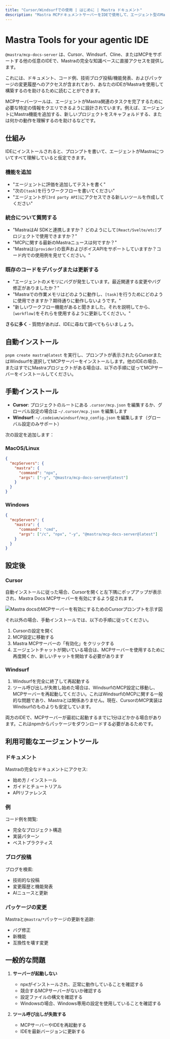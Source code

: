 ```yaml
---
title: "Cursor/Windsurfでの使用 | はじめに | Mastra ドキュメント"
description: "Mastra MCPドキュメントサーバーをIDEで使用して、エージェント型のMastraエキスパートに変える方法を学びましょう。"
---
```



# Mastra Tools for your agentic IDE

`@mastra/mcp-docs-server` は、Cursor、Windsurf、Cline、またはMCPをサポートする他の任意のIDEで、Mastraの完全な知識ベースに直接アクセスを提供します。

これには、ドキュメント、コード例、技術ブログ投稿/機能発表、およびパッケージの変更履歴へのアクセスが含まれており、あなたのIDEがMastraを使用して構築するのを助けるために読むことができます。

<YouTube id="vciV57lF0og" />

MCPサーバーツールは、エージェントがMastra関連のタスクを完了するために必要な特定の情報をクエリできるように設計されています。例えば、エージェントにMastra機能を追加する、新しいプロジェクトをスキャフォルドする、または何かの動作を理解するのを助けるなどです。

## 仕組み

IDEにインストールされると、プロンプトを書いて、エージェントがMastraについてすべて理解していると仮定できます。

### 機能を追加

- "エージェントに評価を追加してテストを書く"
- "次の`[task]`を行うワークフローを書いてください"
- "エージェントが`[3rd party API]`にアクセスできる新しいツールを作成してください"

### 統合について質問する

- "MastraはAI SDKと連携しますか？
  どのようにして`[React/Svelte/etc]`プロジェクトで使用できますか？"
- "MCPに関する最新のMastraニュースは何ですか？"
- "Mastraは`[provider]`の音声およびボイスAPIをサポートしていますか？コード内での使用例を見せてください。"

### 既存のコードをデバッグまたは更新する

- "エージェントのメモリにバグが発生しています。最近関連する変更やバグ修正がありましたか？"
- "Mastraでの作業メモリはどのように動作し、`[task]`を行うためにどのように使用できますか？期待通りに動作しないようです。"
- "新しいワークフロー機能があると聞きました。それを説明してから、`[workflow]`をそれらを使用するように更新してください。"

**さらに多く** - 質問があれば、IDEに尋ねて調べてもらいましょう。

## 自動インストール

`pnpm create mastra@latest` を実行し、プロンプトが表示されたらCursorまたはWindsurfを選択してMCPサーバーをインストールします。他のIDEの場合、またはすでにMastraプロジェクトがある場合は、以下の手順に従ってMCPサーバーをインストールしてください。

## 手動インストール

- **Cursor**: プロジェクトのルートにある `.cursor/mcp.json` を編集するか、グローバル設定の場合は `~/.cursor/mcp.json` を編集します
- **Windsurf**: `~/.codeium/windsurf/mcp_config.json` を編集します（グローバル設定のみサポート）

次の設定を追加します：

### MacOS/Linux

```json
{
  "mcpServers": {
    "mastra": {
      "command": "npx",
      "args": ["-y", "@mastra/mcp-docs-server@latest"]
    }
  }
}
```

### Windows

```json
{
  "mcpServers": {
    "mastra": {
      "command": "cmd",
      "args": ["/c", "npx", "-y", "@mastra/mcp-docs-server@latest"]
    }
  }
}
```

## 設定後

### Cursor

自動インストールに従った場合、Cursorを開くと左下隅にポップアップが表示され、Mastra Docs MCPサーバーを有効にするよう促されます。

<img
  src="/image/enable-mastra-docs-cursor.png"
  alt="Mastra docsのMCPサーバーを有効にするためのCursorプロンプトを示す図"
  width={800}
/>

それ以外の場合、手動インストールでは、以下の手順に従ってください。

1. Cursorの設定を開く
2. MCP設定に移動する
3. Mastra MCPサーバーの「有効化」をクリックする
4. エージェントチャットが開いている場合は、MCPサーバーを使用するために再度開くか、新しいチャットを開始する必要があります

### Windsurf

1. Windsurfを完全に終了して再起動する
2. ツール呼び出しが失敗し始めた場合は、WindsurfのMCP設定に移動し、MCPサーバーを再起動してください。これはWindsurfのMCPに関する一般的な問題であり、Mastraとは関係ありません。現在、CursorのMCP実装はWindsurfのものよりも安定しています。

両方のIDEで、MCPサーバーが最初に起動するまでに1分ほどかかる場合があります。これはnpmからパッケージをダウンロードする必要があるためです。

## 利用可能なエージェントツール

### ドキュメント

Mastraの完全なドキュメントにアクセス:

- 始め方 / インストール
- ガイドとチュートリアル
- APIリファレンス

### 例

コード例を閲覧:

- 完全なプロジェクト構造
- 実装パターン
- ベストプラクティス

### ブログ投稿

ブログを検索:

- 技術的な投稿
- 変更履歴と機能発表
- AIニュースと更新

### パッケージの変更

Mastraと`@mastra/*`パッケージの更新を追跡:

- バグ修正
- 新機能
- 互換性を壊す変更

## 一般的な問題

1. **サーバーが起動しない**

   - npxがインストールされ、正常に動作していることを確認する
   - 競合するMCPサーバーがないか確認する
   - 設定ファイルの構文を確認する
   - Windowsの場合、Windows専用の設定を使用していることを確認する

2. **ツール呼び出しが失敗する**
   - MCPサーバーやIDEを再起動する
   - IDEを最新バージョンに更新する

